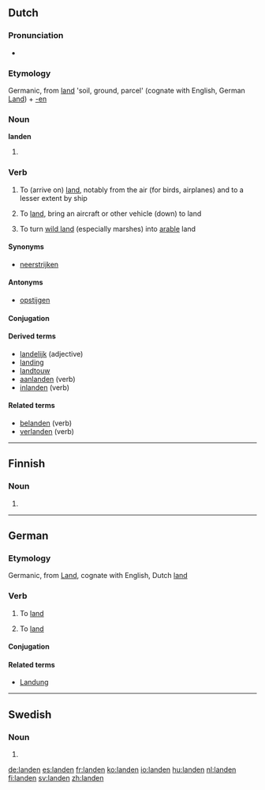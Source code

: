{{also|Landen}}
==Dutch==

===Pronunciation===
* {{IPA|/ˈlɑn.də(n)/|lang=nl}}

===Etymology===
Germanic, from [[land]] 'soil, ground, parcel' (cognate with English, German [[Land]]) + [[-en]]

===Noun===
'''landen'''

# {{nl-noun-form|pl=1|land}}

===Verb===
{{nl-verb|wk-d}}

# {{intransitive}} To (arrive on) [[land]], notably from the air (for birds, airplanes) and to a lesser extent by ship
# {{transitive}} To [[land]], bring an aircraft or other vehicle (down) to land
# {{transitive}} To turn [[wild land]] (especially marshes) into [[arable]] land

====Synonyms====
* [[neerstrijken]]

====Antonyms====
* [[opstijgen]]

====Conjugation====
{{nl-conj-wk|land|dt=dd|aux=zijn}}

====Derived terms====
* [[landelijk]] (adjective)
* [[landing]]
* [[landtouw]] {{n}}
* [[aanlanden]] (verb)
* [[inlanden]] (verb)

====Related terms====
* [[belanden]] (verb)
* [[verlanden]] (verb)

----

==Finnish==

===Noun===
{{head|fi|noun form}}

# {{fi-form of|type=noun|case=genitive|pl=singular|[[lande]]}}

----

==German==

===Etymology===
Germanic, from [[Land]], cognate with English, Dutch [[land]]

===Verb===
{{head|de|verb}}

# {{intransitive|auxiliary verb: sein|lang=de}} To [[land#English|land]]
# {{transitive|auxiliary verb: haben|lang=de}} To [[land#English|land]]

====Conjugation====
{{de-conj-weak|land|gelandet|s|e}}

====Related terms====
* [[Landung]]

----

==Swedish==

===Noun===
{{head|sv|noun form}}

# {{sv-noun-form-def-pl|land}}

[[de:landen]]
[[es:landen]]
[[fr:landen]]
[[ko:landen]]
[[io:landen]]
[[hu:landen]]
[[nl:landen]]
[[fi:landen]]
[[sv:landen]]
[[zh:landen]]